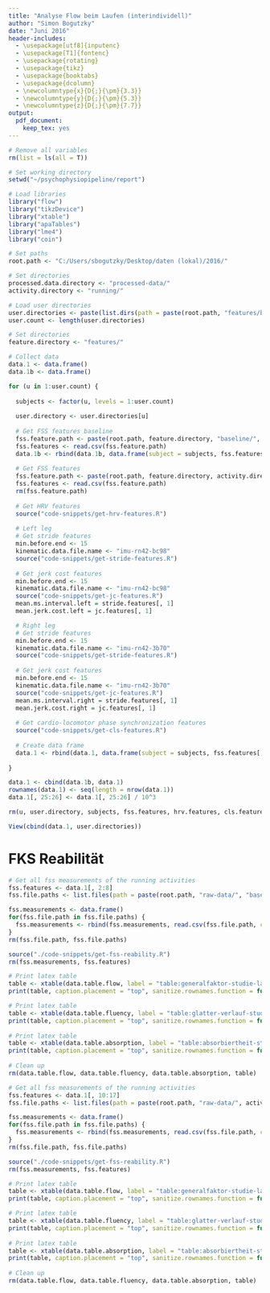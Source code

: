 ```yaml
---
title: "Analyse Flow beim Laufen (interindividell)"
author: "Simon Bogutzky"
date: "Juni 2016"
header-includes:
  - \usepackage[utf8]{inputenc} 
  - \usepackage[T1]{fontenc}
  - \usepackage{rotating}
  - \usepackage{tikz}
  - \usepackage{booktabs} 
  - \usepackage{dcolumn}
  - \newcolumntype{x}{D{;}{\pm}{3.3}} 
  - \newcolumntype{y}{D{;}{\pm}{5.3}}
  - \newcolumntype{z}{D{;}{\pm}{7.7}}
output: 
  pdf_document: 
    keep_tex: yes
---
```


```r

# Remove all variables
rm(list = ls(all = T))

# Set working directory
setwd("~/psychophysiopipeline/report")

# Load libraries
library("flow")
library("tikzDevice")
library("xtable")
library("apaTables")
library("lme4")
library("coin")

# Set paths
root.path <- "C:/Users/sbogutzky/Desktop/daten (lokal)/2016/"

# Set directories
processed.data.directory <- "processed-data/"
activity.directory <- "running/"

```

```r

# Load user directories
user.directories <- paste(list.dirs(path = paste(root.path, "features/baseline/", sep = ""), full.names = F, recursive = F), "/", sep = "")
user.count <- length(user.directories)

# Set directories
feature.directory <- "features/"

# Collect data
data.1 <- data.frame()
data.1b <- data.frame()

for (u in 1:user.count) {
  
  subjects <- factor(u, levels = 1:user.count)
  
  user.directory <- user.directories[u]
  
  # Get FSS features baseline
  fss.feature.path <- paste(root.path, feature.directory, "baseline/", user.directory, "/", "fss-features.csv", sep = "")
  fss.features <- read.csv(fss.feature.path)
  data.1b <- rbind(data.1b, data.frame(subject = subjects, fss.features[, 1:7]))
  
  # Get FSS features
  fss.feature.path <- paste(root.path, feature.directory, activity.directory, user.directory, "fss-features.csv", sep = "")
  fss.features <- read.csv(fss.feature.path)
  rm(fss.feature.path)
    
  # Get HRV features
  source("code-snippets/get-hrv-features.R")
  
  # Left leg
  # Get stride features
  min.before.end <- 15
  kinematic.data.file.name <- "imu-rn42-bc98"
  source("code-snippets/get-stride-features.R")
    
  # Get jerk cost features
  min.before.end <- 15
  kinematic.data.file.name <- "imu-rn42-bc98"
  source("code-snippets/get-jc-features.R")
  mean.ms.interval.left = stride.features[, 1]
  mean.jerk.cost.left = jc.features[, 1]

  # Right leg
  # Get stride features
  min.before.end <- 15
  kinematic.data.file.name <- "imu-rn42-3b70"
  source("code-snippets/get-stride-features.R")
    
  # Get jerk cost features
  min.before.end <- 15
  kinematic.data.file.name <- "imu-rn42-3b70"
  source("code-snippets/get-jc-features.R")
  mean.ms.interval.right = stride.features[, 1]
  mean.jerk.cost.right = jc.features[, 1]
    
  # Get cardio-locomotor phase synchronization features
  source("code-snippets/get-cls-features.R")
  
  # Create data frame
  data.1 <- rbind(data.1, data.frame(subject = subjects, fss.features[, c(1:8)], hrv.features[, c(2, 3, 5)], cls.features[, 1:2], mean.ms.interval.left, mean.ms.interval.right, mean.jerk.cost.left, mean.jerk.cost.right))
  
}

data.1 <- cbind(data.1b, data.1)
rownames(data.1) <- seq(length = nrow(data.1))
data.1[, 25:26] <- data.1[, 25:26] / 10^3

rm(u, user.directory, subjects, fss.features, hrv.features, cls.features, data.1b, jc.features, stride.features, mean.ms.interval.left, mean.ms.interval.right, mean.jerk.cost.left, mean.jerk.cost.right, min.before.end, user.count, kinematic.data.file.name)
```

```r
View(cbind(data.1, user.directories))
```

# FKS Reabilität

```r

# Get all fss measurements of the running activities
fss.features <- data.1[, 2:8]
fss.file.paths <- list.files(path = paste(root.path, "raw-data/", "baseline/", sep = ""), pattern = "self-report.csv", full.names = TRUE, recursive = TRUE)

fss.measurements <- data.frame()
for(fss.file.path in fss.file.paths) {
  fss.measurements <- rbind(fss.measurements, read.csv(fss.file.path, comment.char = "#")[4:13])
}
rm(fss.file.path, fss.file.paths)

source("./code-snippets/get-fss-reability.R")
rm(fss.measurements, fss.features)
```

```r

# Print latex table
table <- xtable(data.table.flow, label = "table:generalfaktor-studie-laufen-baseline", align = "lrrr", caption = "Arithmetisches Mittel, Standardabweichung und Item-Faktor-Korrelation der Items des Generalfaktors der Studie zum Laufen (Baseline) [$N = 36$]") 
print(table, caption.placement = "top", sanitize.rownames.function = function(x){x}, comment = FALSE, booktabs = TRUE)

# Print latex table
table <- xtable(data.table.fluency, label = "table:glatter-verlauf-studie-laufen-baseline", align = "lrrr", caption = "Arithmetisches Mittel, Standardabweichung und Item-Faktor-Korrelation der Items des glatten Verlaufs der Studie zum Laufen (Baseline) [$N = 36$]") 
print(table, caption.placement = "top", sanitize.rownames.function = function(x){x}, comment = FALSE, booktabs = TRUE)
  
# Print latex table
table <- xtable(data.table.absorption, label = "table:absorbiertheit-studie-laufen", align = "lrrr", caption = "Arithmetisches Mittel, Standardabweichung und Item-Faktor-Korrelation der Items der Absorbiertheit der Studie zum Laufen (Baseline) [$N = 36$]") 
print(table, caption.placement = "top", sanitize.rownames.function = function(x){x}, comment = FALSE, booktabs = TRUE)
  
# Clean up
rm(data.table.flow, data.table.fluency, data.table.absorption, table)
```

```r

# Get all fss measurements of the running activities
fss.features <- data.1[, 10:17]
fss.file.paths <- list.files(path = paste(root.path, "raw-data/", activity.directory, sep = ""), pattern = "self-report.csv", full.names = TRUE, recursive = TRUE)

fss.measurements <- data.frame()
for(fss.file.path in fss.file.paths) {
  fss.measurements <- rbind(fss.measurements, read.csv(fss.file.path, comment.char = "#")[4:13])
}
rm(fss.file.path, fss.file.paths)

source("./code-snippets/get-fss-reability.R")
rm(fss.measurements, fss.features)
```

```r

# Print latex table
table <- xtable(data.table.flow, label = "table:generalfaktor-studie-laufen", align = "lrrr", caption = "Arithmetisches Mittel, Standardabweichung und Item-Faktor-Korrelation der Items des Generalfaktors der Studie zum Laufen [$N = 36$]") 
print(table, caption.placement = "top", sanitize.rownames.function = function(x){x}, comment = FALSE, booktabs = TRUE)

# Print latex table
table <- xtable(data.table.fluency, label = "table:glatter-verlauf-studie-laufen", align = "lrrr", caption = "Arithmetisches Mittel, Standardabweichung und Item-Faktor-Korrelation der Items des glatten Verlaufs der Studie zum Laufen [$N = 36$]") 
print(table, caption.placement = "top", sanitize.rownames.function = function(x){x}, comment = FALSE, booktabs = TRUE)
  
# Print latex table
table <- xtable(data.table.absorption, label = "table:absorbiertheit-studie-laufen", align = "lrrr", caption = "Arithmetisches Mittel, Standardabweichung und Item-Faktor-Korrelation der Items der Absorbiertheit der Studie zum Laufen [$N = 36$]") 
print(table, caption.placement = "top", sanitize.rownames.function = function(x){x}, comment = FALSE, booktabs = TRUE)
  
# Clean up
rm(data.table.flow, data.table.fluency, data.table.absorption, table)
```





